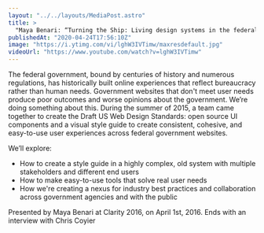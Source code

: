 ```yaml
---
layout: "../../layouts/MediaPost.astro"
title: >
  "Maya Benari: “Turning the Ship: Living design systems in the federal government” — Clarity 2016"
publishedAt: "2020-04-24T17:56:10Z"
image: "https://i.ytimg.com/vi/lghW3IVTimw/maxresdefault.jpg"
videoUrl: "https://www.youtube.com/watch?v=lghW3IVTimw"
---
```


The federal government, bound by centuries of history and numerous regulations, has historically built online experiences that reflect bureaucracy rather than human needs. Government websites that don't meet user needs produce poor outcomes and worse opinions about the government. We’re doing something about this. During the summer of 2015, a team came together to create the Draft US Web Design Standards: open source UI components and a visual style guide to create consistent, cohesive, and easy-to-use user experiences across federal government websites.

We’ll explore:

- How to create a style guide in a highly complex, old system with multiple stakeholders and different end users
- How to make easy-to-use tools that solve real user needs
- How we're creating a nexus for industry best practices and collaboration across government agencies and with the public

Presented by Maya Benari at Clarity 2016, on April 1st, 2016. Ends with an interview with Chris Coyier
